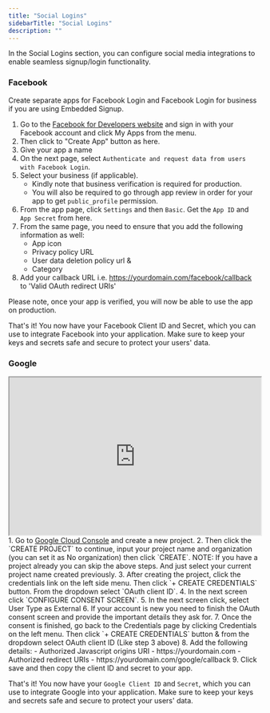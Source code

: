 ```yaml
---
title: "Social Logins"
sidebarTitle: "Social Logins"
description: ""
---
```


In the Social Logins section, you can configure social media integrations to enable seamless signup/login functionality. 

### Facebook
<Info>
    Create separate apps for Facebook Login and Facebook Login for business if you are using Embedded Signup.
</Info>

1. Go to the <a href="https://developers.facebook.com/">Facebook for Developers website</a> and sign in with your Facebook account and click My Apps from the menu.
2. Then click to "Create App" button as here.
3. Give your app a name
4. On the next page, select `Authenticate and request data from users with Facebook Login`.
5. Select your business (if applicable).
    - Kindly note that business verification is required for production.
    - You will also be required to go through app review in order for your app to get `public_profile` permission.
6. From the app page, click `Settings` and then `Basic`. Get the `App ID` and `App Secret` from here. 
7. From the same page, you need to ensure that you add the following information as well:
    - App icon
    - Privacy policy URL
    - User data deletion policy url &
    - Category
8. Add your callback URL i.e. https://yourdomain.com/facebook/callback to 'Valid OAuth redirect URIs'

Please note, once your app is verified, you will now be able to use the app on production.

That's it! You now have your Facebook Client ID and Secret, which you can use to integrate Facebook into your application. Make sure to keep your keys and secrets safe and secure to protect your users' data.

### Google
<iframe height="315" width="100%" src="https://www.youtube.com/embed/FldekhLEya0?si=hkl_2UKu_-XIrPkD"> </iframe>
1. Go to <a href="https://console.cloud.google.com/apis/dashboard" target="_blank">Google Cloud Console</a> and create a new project.
2. Then click the `CREATE PROJECT` to continue, input your project name and organization (you can set it as No organization) then click `CREATE`.
<Info>
    NOTE: If you have a project already you can skip the above steps. And just select your current project name created previously.
</Info>
3. After creating the project, click the credentials link on the left side menu. Then click `+ CREATE CREDENTIALS` button. From the dropdown select `OAuth client ID`.
4. In the next screen click `CONFIGURE CONSENT SCREEN`.
5. In the next screen click, select User Type as External
6. If your account is new you need to finish the OAuth consent screen and provide the important details they ask for.
7. Once the consent is finished, go back to the Credentials page by clicking Credentials on the left menu. Then click `+ CREATE CREDENTIALS` button & from the dropdown select OAuth client ID (Like step 3 above)
8. Add the following details:
    - Authorized Javascript origins URI - https://yourdomain.com
    - Authorized redirect URIs - https://yourdomain.com/google/callback
9. Click save and then copy the client ID and secret to your app.


That's it! You now have your `Google Client ID` and `Secret`, which you can use to integrate Google into your application. Make sure to keep your keys and secrets safe and secure to protect your users' data.